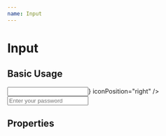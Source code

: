 ```yaml
---
name: Input
---
```



# Input

## Basic Usage

<Playground>
  <div style={{ width: '300px' }}>
    <Input
      inputType="email"
      label="Email"
      isMaterial={true}
      icon={<Icon icon={email} />}
      iconPosition="right"
    />
    <div style={{ marginBottom: '20px' }} />
    <Input
      inputType="password"
      label="Password"
      passwordShowHide={true}
      placeholder="Enter your password"
    />
  </div>
</Playground>

## Properties

<PropsTable of={Input} />
